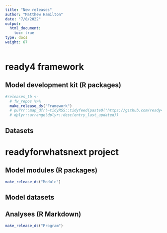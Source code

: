 ```yaml
---
title: "New releases"
author: "Matthew Hamilton"
date: "7/8/2022"
output: 
  html_document:
    toc: true
type: docs
weight: 67
---
```




# ready4 framework

## Model development kit (R packages)

```r
#releases_tb <- 
  # fw_repos %>%
  make_release_ds("Framework")
  # purrr::map_dfr(~tidyRSS::tidyfeed(paste0("https://github.com/ready4-dev/",.x,"/releases.atom"))) %>%
  # dplyr::arrange(dplyr::desc(entry_last_updated))
```


## Datasets


# readyforwhatsnext project

## Model modules (R packages)

```r
make_release_ds("Module")
```

## Model datasets

## Analyses (R Markdown)

```r
make_release_ds("Program")
```